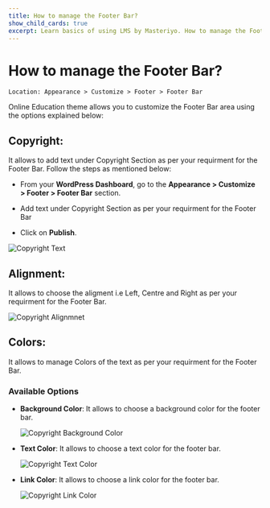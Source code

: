 ---
title: How to manage the Footer Bar?
show_child_cards: true
excerpt: Learn basics of using LMS by Masteriyo. How to manage the Footer Bar
---

# How to manage the Footer Bar?

    Location: Appearance > Customize > Footer > Footer Bar

Online Education theme allows you to customize the Footer Bar area using the options explained below:

## Copyright: 

It allows to add text under Copyright Section as per your requirment for the Footer Bar. Follow the steps as mentioned below:

- From your **WordPress Dashboard**, go to the **Appearance > Customize > Footer > Footer Bar** section.

- Add text under Copyright Section as per your requirment for the Footer Bar

- Click on **Publish**.

![Copyright Text](https://user-images.githubusercontent.com/109593521/184547506-3ba108aa-8069-4dd0-bfbe-2c5661d984c6.png)


## Alignment: 

It allows to choose the aligment i.e Left, Centre and Right as per your requirment for the Footer Bar. 

![Copyright Alignmnet](https://user-images.githubusercontent.com/109593521/184547560-83d639f2-1a51-4303-b488-d485499d4422.png)


## Colors: 

It allows to manage Colors of the text as per your requirment for the Footer Bar.

### Available Options

- **Background Color**: It allows to choose a background color for the footer bar.

    ![Copyright Background Color](https://user-images.githubusercontent.com/109593521/184547609-e919231c-6a5e-448e-a123-b618a1aa0ba8.png)

- **Text Color**: It allows to choose a text color for the footer bar.

    ![Copyright Text Color](https://user-images.githubusercontent.com/109593521/184547741-b9e3e3ab-1ae7-4815-af2c-4dec3a062ef6.png) 

- **Link Color**: It allows to choose a link color for the footer bar.
 
    ![Copyright Link Color](https://user-images.githubusercontent.com/109593521/184547694-091609dc-83de-4363-912f-f97e224a0a38.png)




